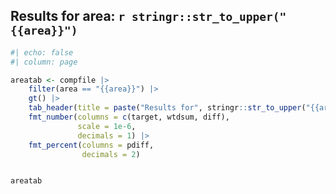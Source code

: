 ## Results for area: `r stringr::str_to_upper("{{area}}")`

```r
#| echo: false
#| column: page

areatab <- compfile |>
    filter(area == "{{area}}") |> 
    gt() |>  
    tab_header(title = paste("Results for", stringr::str_to_upper("{{area}}"))) |> 
    fmt_number(columns = c(target, wtdsum, diff),
               scale = 1e-6,
               decimals = 1) |> 
    fmt_percent(columns = pdiff,
                decimals = 2)


areatab

```


